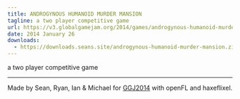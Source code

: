 ```yaml
---
title: ANDROGYNOUS HUMANOID MURDER MANSION
tagline: a two player competitive game
url: https://v3.globalgamejam.org/2014/games/androgynous-humanoid-murder-mansion
date: 2014 January 26
downloads:
  - https://downloads.seans.site/androgynous-humanoid-murder-mansion.zip
---
```


a two player competitive game

---

Made by Sean, Ryan, Ian & Michael for [GGJ2014](http://globalgamejam.org/) with openFL and haxeflixel.
